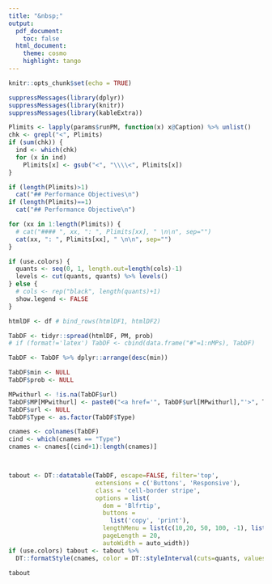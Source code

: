 ---
title: "&nbsp;"
output:
  pdf_document:
    toc: false
  html_document:
    theme: cosmo
    highlight: tango
---



```{r setup, include=FALSE}
knitr::opts_chunk$set(echo = TRUE)
```


```{r echo=FALSE, message=FALSE, warning=FALSE, results='asis'} 
suppressMessages(library(dplyr))
suppressMessages(library(knitr))
suppressMessages(library(kableExtra))

Plimits <- lapply(params$runPM, function(x) x@Caption) %>% unlist()
chk <- grepl("<", Plimits)
if (sum(chk)) {
  ind <- which(chk)  
  for (x in ind)
    Plimits[x] <- gsub("<", "\\\\<", Plimits[x])
}

if (length(Plimits)>1)
  cat("## Performance Objectives\n")
if (length(Plimits)==1)
  cat("## Performance Objective\n")

for (xx in 1:length(Plimits)) {
  # cat("#### ", xx, ": ", Plimits[xx], " \n\n", sep="")
  cat(xx, ": ", Plimits[xx], " \n\n", sep="")
}

```


```{r echo=FALSE, message=FALSE, warning=FALSE}
if (use.colors) {
  quants <- seq(0, 1, length.out=length(cols)-1)
  levels <- cut(quants, quants) %>% levels()
} else {
  # cols <- rep("black", length(quants)+1)
  show.legend <- FALSE
}
```

```{r echo=FALSE, message=FALSE, warning=FALSE}
htmlDF <- df # bind_rows(htmlDF1, htmlDF2)

TabDF <- tidyr::spread(htmlDF, PM, prob)
# if (format!='latex') TabDF <- cbind(data.frame("#"=1:nMPs), TabDF)

TabDF <- TabDF %>% dplyr::arrange(desc(min))

TabDF$min <- NULL
TabDF$prob <- NULL

MPwithurl <- !is.na(TabDF$url) 
TabDF$MP[MPwithurl] <- paste0("<a href='", TabDF$url[MPwithurl],"'>", TabDF$MP[MPwithurl],"</a>")
TabDF$url <- NULL
TabDF$Type <- as.factor(TabDF$Type)

cnames <- colnames(TabDF)
cind <- which(cnames == "Type")
cnames <- cnames[(cind+1):length(cnames)]



tabout <- DT::datatable(TabDF, escape=FALSE, filter='top', 
                        extensions = c('Buttons', 'Responsive'), 
                        class = 'cell-border stripe', 
                        options = list(
                          dom = 'Blfrtip',
                          buttons = 
                            list('copy', 'print'),
                          lengthMenu = list(c(10,20, 50, 100, -1), list('10', '20', '50','100', 'All')),
                          pageLength = 20, 
                          autoWidth = auto_width)) 
if (use.colors) tabout <- tabout %>% 
  DT::formatStyle(cnames, color = DT::styleInterval(cuts=quants, values=cols)) 

tabout


```
